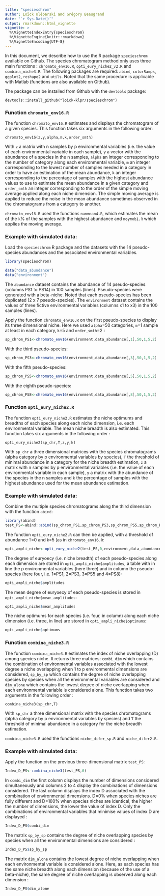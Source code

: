 ```yaml
---
title: "specieschrom"
author: Loïck Kléparski and Grégory Beaugrand
date: "`r Sys.Date()`"
output: rmarkdown::html_vignette
vignette: >
  %\VignetteIndexEntry{specieschrom}
  %\VignetteEngine{knitr::rmarkdown}
  %\VignetteEncoding{UTF-8}
---
```


In this document, we describe how to use the R package `specieschrom` available on Github. The species chromatogram method only uses three main functions : `chromato_env16.R`, `opti_eury_niche2_v2.R` and `combina_niche3.R`. The following packages are required: `abind`, `colorRamps`, `ggplot2`, `reshape2` and `utils`. Noted that the same procedure is applicable with Matlab (functions are also available on Github).

The package can be installed from Github with the `devtools` package:
```{}
devtools::install_github("loick-klpr/specieschrom")
```

### Function `chromato_env16.R`
The function `chromato_env16.R` estimates and displays the chromatogram of a given species. This function takes six arguments in the following order:
```{}
chromato_env16(z,y,alpha,m,k,order_smth)
```
With `z` a matrix with n samples by p environmental variables (i.e. the value of each environmental variable in each sample), `y` a vector with the abundance of a species in the n samples, `alpha` an integer corresponding to the number of category along each environmental variable, `m` an integer corresponding to the lowest number of samples needed in a category in order to have an estimation of the mean abundance, `k` an integer corresponding to the percentage of samples with the highest abundance values to use to estimate the mean abundance in a given category and `order_smth` an integer corresponding to the order of the simple moving average applied along each niche dimension. The simple moving average is applied to reduce the noise in the mean abundance sometimes observed in the chromatograms from a category to another.

`chromato_env16.R` used the functions `nanmean4.R`, which estimates the mean of the `k`% of the samples with the highest abundance and `moymob1.R` which applies the moving average.

### Example with simulated data: 
Load the `specieschrom` R package and the datasets with the 14 pseudo-species abundances and the associated environmental variables.

```r
library(specieschrom)

data("data_abundance")
data("environment")
```
The `abundance` dataset contains the abundance of 14 pseudo-species (columns PS1 to PS14) in 100 samples (lines). Pseudo-species were generated with a beta-niche. Noted that each pseudo-species has been duplicated (2 x 7 pseudo-species). The `environment` dataset contains the values of three fictive environmental variables (columns x1 to x3) in the 100 samples (lines). 

Apply the function `chromato_env16.R` on the first pseudo-species to display its three dimensional niche. Here we used `alpha`=50 categories, `m`=1 sample at least in each category, `k`=5 and `order_smth`=2 :
```r
sp_chrom_PS1<-chromato_env16(environment,data_abundance[,1],50,1,5,2)
```

With the third pseudo-species:
```r
sp_chrom_PS3<-chromato_env16(environment,data_abundance[,3],50,1,5,2)
```

With the fifth pseudo-species:
```r
sp_chrom_PS5<-chromato_env16(environment,data_abundance[,5],50,1,5,2)
```

With the eighth pseudo-species:
```r
sp_chrom_PS8<-chromato_env16(environment,data_abundance[,8],50,1,5,2)
```

### Function `opti_eury_niche2.R`
The function `opti_eury_niche2.R` estimates the niche optimums and breadths of each species along each niche dimension, i.e. each environmental variable. The mean niche breadth is also estimated. This function takes six arguments in the following order : 
```{}
opti_eury_niche2(sp_chr,T,z,y,k)
```
With `sp_chr` a three dimensional matrices with the species chromatograms (alpha category by p environmental variables by species), `T` the threshold of minimal abundance in a category for the niche breadth estimation, `z` a matrix with n samples by p environmental variables (i.e. the value of each environmental variable in each sample), `y` a matrix with the abundance of the species in the n samples and `k` the percentage of samples with the highest abundance used for the mean abundance estimation. 

### Example with simulated data: 

Combine the multiple species chromatograms along the third dimension with the function `abind`: 
```r
library(abind)
test_PS<-abind::abind(sp_chrom_PS1,sp_chrom_PS3,sp_chrom_PS5,sp_chrom_PS8,along=3)
```

The function `opti_eury_niche2.R` can then be applied, with a threshold of abundance `T`=0 and `k`=5 (as in `chromato_env16.R`:
```r
opti_ampli_niche<-opti_eury_niche2(test_PS,0,environment,data_abundance[,c(1,3,5,8)],5)

```

The degree of euryoecy (i.e. niche breadth) of each pseudo-species along each dimension are stored in `opti_ampli_niche$amplitudes`, a table with in line the p environmental variables (here three) and in column the pseudo-species (here four, i.e. 1=PS1, 2=PS3, 3=PS5 and 4=PS8):
```r
opti_ampli_niche$amplitudes
```

The mean degree of euryoecy of each pseudo-species is stored in `opti_ampli_niche$mean_amplitudes`:
```r
opti_ampli_niche$mean_amplitudes
```

The niche optimums for each species (i.e. four, in column) along each niche dimension (i.e. three, in line) are stored in `opti_ampli_niche$optimums`:
```r
opti_ampli_niche$optimums

```

### Function `combina_niche3.R`

The function `combina_niche3.R` estimates the index of niche overlapping (D) among species niche. It returns three matrices: `combi_dim` which contains the combination of environmental variables associated with the lowest degree a niche overlapping when 1 to p environmental dimensions are considered, `sp_by_sp` which contains the degree of niche overlapping species by species when all the environmental variables are considered and `dim_alone` which contains the lowest degree of niche overlapping when each environmental variable is considered alone. This function takes two arguments in the following order : 
```{}
combina_niche3(sp_chr,T)
```
With `sp_chr` a three dimensional matrix with the species chromatograms (alpha category by p environmental variables by species) and `T` the threshold of minimal abundance in a category for the niche breadth estimation.

`combina_niche3.R` used the functions `niche_difer_sp.R` and `niche_difer2.R`.

### Example with simulated data: 

Apply the function on the previous three-dimensional matrix `test_PS`:
```r
Index_D_PS<-combina_niche3(test_PS,0)
```

In `combi_dim` the first column displays the number of dimensions considered simultaneously and columns 2 to 4 display the combinations of dimensions considered. The last column displays the index D associated with the combination of environmental dimensions. D=0% when species niches are fully different and D=100% when species niches are identical; the higher the number of dimensions, the lower the value of index D. Only the combinations of environmental variables that minimise values of index D are displayed :
```r
Index_D_PS$combi_dim
```

The matrix `sp_by_sp` contains the degree of niche overlapping species by species when all the environmental dimensions are considered :
```r
Index_D_PS$sp_by_sp
```

The matrix `dim_alone` contains the lowest degree of niche overlapping when each environmental variable is considered alone. Here, as each species has the same niche breadth along each dimension (because of the use of a beta-niche), the same degree of niche overlapping is observed along each dimension :
```r
Index_D_PS$dim_alone
```

